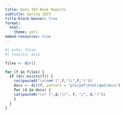 ```yaml
---
title: Data 303 Book Reports
subtitle: Spring 2023
title-block-banner: true
format:
  html:
    theme: yeti
embed-resources: true
---
```


```r
#| echo: false
#| results: asis

files <- dir()

for (f in files) {
  if (dir.exists(f)) {
    cat(paste0("\n\n## [",f,"](",f,")"))  
    docs <- dir(f, pattern = "ptx|pdf|html|qmd|docx")
    for (d in docs) {
    cat(paste0("\n* [",d,"](", f, "/", d,")"))  
    }
  }
}

```

    